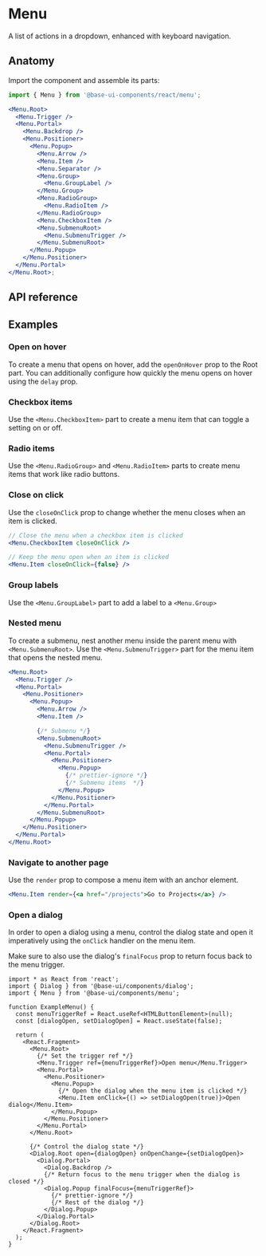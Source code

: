 # Menu

<Subtitle>A list of actions in a dropdown, enhanced with keyboard navigation.</Subtitle>
<Meta
  name="description"
  content="A high-quality, unstyled React menu component that displays list of actions in a dropdown, enhanced with keyboard navigation."
/>


<DemoMenuHero />

## Anatomy

Import the component and assemble its parts:

```jsx title="Anatomy"
import { Menu } from '@base-ui-components/react/menu';

<Menu.Root>
  <Menu.Trigger />
  <Menu.Portal>
    <Menu.Backdrop />
    <Menu.Positioner>
      <Menu.Popup>
        <Menu.Arrow />
        <Menu.Item />
        <Menu.Separator />
        <Menu.Group>
          <Menu.GroupLabel />
        </Menu.Group>
        <Menu.RadioGroup>
          <Menu.RadioItem />
        </Menu.RadioGroup>
        <Menu.CheckboxItem />
        <Menu.SubmenuRoot>
          <Menu.SubmenuTrigger />
        </Menu.SubmenuRoot>
      </Menu.Popup>
    </Menu.Positioner>
  </Menu.Portal>
</Menu.Root>;
```

## API reference

<Reference
  component="Menu"
  parts="Root, Trigger, Portal, Backdrop, Positioner, Popup, Arrow, Item, SubmenuRoot, SubmenuTrigger, Group, GroupLabel, RadioGroup, RadioItem, RadioItemIndicator, CheckboxItem, CheckboxItemIndicator, Separator"
/>

## Examples

### Open on hover

To create a menu that opens on hover, add the `openOnHover` prop to the Root part. You can additionally configure how quickly the menu opens on hover using the `delay` prop.


<DemoMenuOpenOnHover compact />

### Checkbox items

Use the `<Menu.CheckboxItem>` part to create a menu item that can toggle a setting on or off.


<DemoMenuCheckboxItems compact />

### Radio items

Use the `<Menu.RadioGroup>` and `<Menu.RadioItem>` parts to create menu items that work like radio buttons.


<DemoMenuRadioItems compact />

### Close on click

Use the `closeOnClick` prop to change whether the menu closes when an item is clicked.

```jsx title="Control whether the menu closes on click"
// Close the menu when a checkbox item is clicked
<Menu.CheckboxItem closeOnClick />

// Keep the menu open when an item is clicked
<Menu.Item closeOnClick={false} />
```

### Group labels

Use the `<Menu.GroupLabel>` part to add a label to a `<Menu.Group>`


<DemoMenuGroupLabels compact />

### Nested menu

To create a submenu, nest another menu inside the parent menu with `<Menu.SubmenuRoot>`. Use the `<Menu.SubmenuTrigger>` part for the menu item that opens the nested menu.

```jsx {11-21} {12}#strong title="Adding a submenu"
<Menu.Root>
  <Menu.Trigger />
  <Menu.Portal>
    <Menu.Positioner>
      <Menu.Popup>
        <Menu.Arrow />
        <Menu.Item />

        {/* Submenu */}
        <Menu.SubmenuRoot>
          <Menu.SubmenuTrigger />
          <Menu.Portal>
            <Menu.Positioner>
              <Menu.Popup>
                {/* prettier-ignore */}
                {/* Submenu items  */}
              </Menu.Popup>
            </Menu.Positioner>
          </Menu.Portal>
        </Menu.SubmenuRoot>
      </Menu.Popup>
    </Menu.Positioner>
  </Menu.Portal>
</Menu.Root>
```


<DemoMenuSubmenu compact />

### Navigate to another page

Use the `render` prop to compose a menu item with an anchor element.

```jsx title="A menu item that opens a link"
<Menu.Item render={<a href="/projects">Go to Projects</a>} />
```

### Open a dialog

In order to open a dialog using a menu, control the dialog state and open it imperatively using the `onClick` handler on the menu item.

Make sure to also use the dialog's `finalFocus` prop to return focus back to the menu trigger.

```tsx {12-13,17-18,24-25,28-29} title="Connecting a dialog to a menu"
import * as React from 'react';
import { Dialog } from '@base-ui/components/dialog';
import { Menu } from '@base-ui/components/menu';

function ExampleMenu() {
  const menuTriggerRef = React.useRef<HTMLButtonElement>(null);
  const [dialogOpen, setDialogOpen] = React.useState(false);

  return (
    <React.Fragment>
      <Menu.Root>
        {/* Set the trigger ref */}
        <Menu.Trigger ref={menuTriggerRef}>Open menu</Menu.Trigger>
        <Menu.Portal>
          <Menu.Positioner>
            <Menu.Popup>
              {/* Open the dialog when the menu item is clicked */}
              <Menu.Item onClick={() => setDialogOpen(true)}>Open dialog</Menu.Item>
            </Menu.Popup>
          </Menu.Positioner>
        </Menu.Portal>
      </Menu.Root>

      {/* Control the dialog state */}
      <Dialog.Root open={dialogOpen} onOpenChange={setDialogOpen}>
        <Dialog.Portal>
          <Dialog.Backdrop />
          {/* Return focus to the menu trigger when the dialog is closed */}
          <Dialog.Popup finalFocus={menuTriggerRef}>
            {/* prettier-ignore */}
            {/* Rest of the dialog */}
          </Dialog.Popup>
        </Dialog.Portal>
      </Dialog.Root>
    </React.Fragment>
  );
}
```
